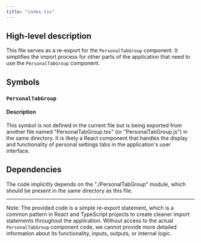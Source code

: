 ```yaml
---
title: "index.tsx"
---
```


## High-level description
This file serves as a re-export for the `PersonalTabGroup` component. It simplifies the import process for other parts of the application that need to use the `PersonalTabGroup` component.

## Symbols

### `PersonalTabGroup`
#### Description
This symbol is not defined in the current file but is being exported from another file named "PersonalTabGroup.tsx" (or "PersonalTabGroup.js") in the same directory. It is likely a React component that handles the display and functionality of personal settings tabs in the application's user interface.

## Dependencies
The code implicitly depends on the "./PersonalTabGroup" module, which should be present in the same directory as this file.

---

Note: The provided code is a simple re-export statement, which is a common pattern in React and TypeScript projects to create cleaner import statements throughout the application. Without access to the actual `PersonalTabGroup` component code, we cannot provide more detailed information about its functionality, inputs, outputs, or internal logic.